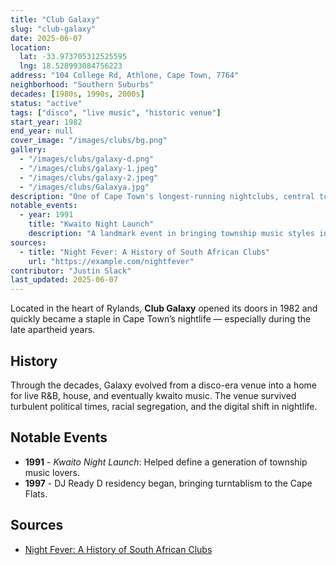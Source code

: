 ```yaml
---
title: "Club Galaxy"
slug: "club-galaxy"
date: 2025-06-07
location: 
  lat: -33.973705312525595
  lng: 18.528993084756223
address: "104 College Rd, Athlone, Cape Town, 7764"
neighborhood: "Southern Suburbs"
decades: [1980s, 1990s, 2000s]
status: "active"
tags: ["disco", "live music", "historic venue"]
start_year: 1982
end_year: null
cover_image: "/images/clubs/bg.png"
gallery:
  - "/images/clubs/galaxy-d.png"
  - "/images/clubs/galaxy-1.jpeg"
  - "/images/clubs/galaxy-2.jpeg"
  - "/images/clubs/Galaxya.jpg"
description: "One of Cape Town's longest-running nightclubs, central to the Coloured community's nightlife in the 1980s and 1990s."
notable_events:
  - year: 1991
    title: "Kwaito Night Launch"
    description: "A landmark event in bringing township music styles into the mainstream."
sources:
  - title: "Night Fever: A History of South African Clubs"
    url: "https://example.com/nightfever"
contributor: "Justin Slack"
last_updated: 2025-06-07
---
```


Located in the heart of Rylands, **Club Galaxy** opened its doors in 1982 and quickly became a staple in Cape Town’s nightlife — especially during the late apartheid years.

## History

Through the decades, Galaxy evolved from a disco-era venue into a home for live R&B, house, and eventually kwaito music. The venue survived turbulent political times, racial segregation, and the digital shift in nightlife.

## Notable Events

- **1991** - *Kwaito Night Launch*: Helped define a generation of township music lovers.
- **1997** - DJ Ready D residency began, bringing turntablism to the Cape Flats.



## Sources

- [Night Fever: A History of South African Clubs](https://example.com/nightfever)


